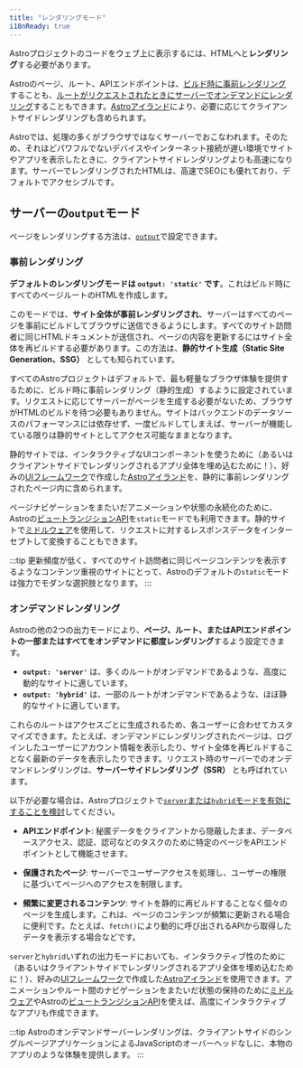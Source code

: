 ```yaml
---
title: "レンダリングモード"
i18nReady: true
---
```


Astroプロジェクトのコードをウェブ上に表示するには、HTMLへと**レンダリング**する必要があります。

Astroのページ、ルート、APIエンドポイントは、[ビルド時に事前レンダリング](#事前レンダリング)することも、[ルートがリクエストされたときにサーバーでオンデマンドにレンダリング](#オンデマンドレンダリング)することもできます。[Astroアイランド](/ja/concepts/islands/)により、必要に応じてクライアントサイドレンダリングも含められます。

Astroでは、処理の多くがブラウザではなくサーバーでおこなわれます。そのため、それほどパワフルでないデバイスやインターネット接続が遅い環境でサイトやアプリを表示したときに、クライアントサイドレンダリングよりも高速になります。サーバーでレンダリングされたHTMLは、高速でSEOにも優れており、デフォルトでアクセシブルです。

## サーバーの`output`モード

ページをレンダリングする方法は、[`output`](/ja/reference/configuration-reference/#output)で設定できます。

### 事前レンダリング

**デフォルトのレンダリングモードは __`output: 'static'`__ です**。これはビルド時にすべてのページルートのHTMLを作成します。

このモードでは、**サイト全体が事前レンダリングされ**、サーバーはすべてのページを事前にビルドしてブラウザに送信できるようにします。すべてのサイト訪問者に同じHTMLドキュメントが送信され、ページの内容を更新するにはサイト全体を再ビルドする必要があります。この方法は、**静的サイト生成（Static Site Generation、SSG）** としても知られています。

すべてのAstroプロジェクトはデフォルトで、最も軽量なブラウザ体験を提供するために、ビルド時に事前レンダリング（静的生成）するように設定されています。リクエストに応じてサーバーがページを生成する必要がないため、ブラウザがHTMLのビルドを待つ必要もありません。サイトはバックエンドのデータソースのパフォーマンスには依存せず、一度ビルドしてしまえば、サーバーが機能している限りは静的サイトとしてアクセス可能なままとなります。

静的サイトでは、インタラクティブなUIコンポーネントを使うために（あるいはクライアントサイドでレンダリングされるアプリ全体を埋め込むために！）、好みの[UIフレームワーク](/ja/guides/framework-components/)で作成した[Astroアイランド](/ja/concepts/islands/)を、静的に事前レンダリングされたページ内に含められます。

ページナビゲーションをまたいだアニメーションや状態の永続化のために、Astroの[ビュートランジションAPI](/ja/guides/view-transitions/)を`static`モードでも利用できます。静的サイトで[ミドルウェア](/ja/guides/middleware/)を使用して、リクエストに対するレスポンスデータをインターセプトして変換することもできます。

:::tip
更新頻度が低く、すべてのサイト訪問者に同じページコンテンツを表示するようなコンテンツ重視のサイトにとって、Astroのデフォルトの`static`モードは強力でモダンな選択肢となります。
:::

### オンデマンドレンダリング

Astroの他の2つの出力モードにより、**ページ、ルート、またはAPIエンドポイントの一部またはすべてをオンデマンドに都度レンダリング**するよう設定できます。
  - __`output: 'server'`__ は、多くのルートがオンデマンドであるような、高度に動的なサイトに適しています。
  - __`output: 'hybrid'`__ は、一部のルートがオンデマンドであるような、ほぼ静的なサイトに適しています。

これらのルートはアクセスごとに生成されるため、各ユーザーに合わせてカスタマイズできます。たとえば、オンデマンドにレンダリングされたページは、ログインしたユーザーにアカウント情報を表示したり、サイト全体を再ビルドすることなく最新のデータを表示したりできます。リクエスト時のサーバーでのオンデマンドレンダリングは、**サーバーサイドレンダリング（SSR）** とも呼ばれています。

以下が必要な場合は、Astroプロジェクトで[`server`または`hybrid`モードを有効にすることを検討](/ja/guides/server-side-rendering/#オンデマンドサーバーレンダリングを有効にする)してください。

- **APIエンドポイント**: 秘匿データをクライアントから隠蔽したまま、データベースアクセス、認証、認可などのタスクのために特定のページをAPIエンドポイントとして機能させます。

- **保護されたページ**: サーバーでユーザーアクセスを処理し、ユーザーの権限に基づいてページへのアクセスを制限します。

- **頻繁に変更されるコンテンツ**: サイトを静的に再ビルドすることなく個々のページを生成します。これは、ページのコンテンツが頻繁に更新される場合に便利です。たとえば、`fetch()`により動的に呼び出されるAPIから取得したデータを表示する場合などです。

`server`と`hybrid`いずれの出力モードにおいても、インタラクティブ性のために（あるいはクライアントサイドでレンダリングされるアプリ全体を埋め込むために！）、好みの[UIフレームワーク](/ja/guides/framework-components/)で作成した[Astroアイランド](/ja/concepts/islands/)を使用できます。アニメーションやルート間のナビゲーションをまたいだ状態の保持のために[ミドルウェア](/ja/guides/middleware/)やAstroの[ビュートランジションAPI](/ja/guides/view-transitions/)を使えば、高度にインタラクティブなアプリも作成できます。

:::tip
Astroのオンデマンドサーバーレンダリングは、クライアントサイドのシングルページアプリケーションによるJavaScriptのオーバーヘッドなしに、本物のアプリのような体験を提供します。
:::
